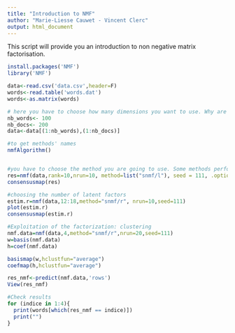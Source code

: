 ```yaml
---
title: "Introduction to NMF"
author: "Marie-Liesse Cauwet - Vincent Clerc"
output: html_document
---
```


This script will provide you an introduction to non negative matrix factorisation. 

```r
install.packages('NMF')
library('NMF')
```


```r
data<-read.csv('data.csv',header=F)
words<-read.table('words.dat')
words<-as.matrix(words)

```

```r
# here you have to choose how many dimensions you want to use. Why are you using these values?
nb_words<- 100
nb_docs<- 200
data<-data[(1:nb_words),(1:nb_docs)]
```

```r
#to get methods' names
nmfAlgorithm()


#you have to choose the method you are going to use. Some methods perform better than others. You will experiment with the factorization rank during the next step
res=nmf(data,rank=10,nrun=10, method=list("snmf/l"), seed = 111, .options ="t")
consensusmap(res)

```

```r

#choosing the number of latent factors
estim.r=nmf(data,12:18,method="snmf/r", nrun=10,seed=111)
plot(estim.r)
consensusmap(estim.r)

```

```r

#Exploitation of the factorization: clustering
nmf.data=nmf(data,4,method="snmf/r",nrun=20,seed=111)
w=basis(nmf.data)
h=coef(nmf.data)

basismap(w,hclustfun="average")
coefmap(h,hclustfun="average")

res_nmf<-predict(nmf.data,'rows')
View(res_nmf)

```

```r

#Check results
for (indice in 1:4){
  print(words[which(res_nmf == indice)])
  print("")
}

```